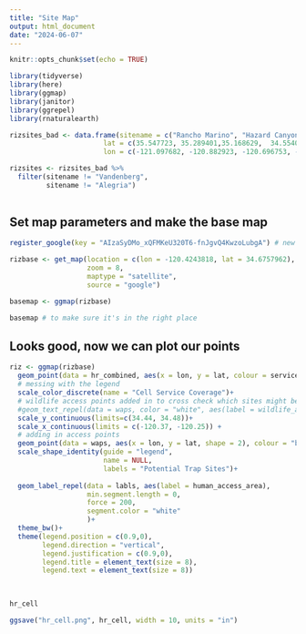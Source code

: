 ```yaml
---
title: "Site Map"
output: html_document
date: "2024-06-07"
---
```


```r
knitr::opts_chunk$set(echo = TRUE)

library(tidyverse)
library(here)
library(ggmap)
library(janitor)
library(ggrepel)
library(rnaturalearth)

```


```r

rizsites_bad <- data.frame(sitename = c("Rancho Marino", "Hazard Canyon", "Shell Beach", "Vandenberg", "Tarantula's", "Point Conception", "Alegria", "Arroyo Hondo", "Ellwood Boulder Fields", "Hammond's Beach", "Mussel Shoals"),
                       lat = c(35.547723, 35.289401,35.168629,  34.554069, 34.494562, 34.448370, 34.468624, 34.473579, 34.435190, 34.415645, 34.355507),
                       lon = c(-121.097682, -120.882923, -120.696753, -120.611496,  -120.495639, -120.471875, -120.270451, -120.141999, -119.929766, -119.637757,  -119.441076))

rizsites <- rizsites_bad %>% 
  filter(sitename != "Vandenberg",
         sitename != "Alegria")
  

```

## Set map parameters and make the base map
```r
register_google(key = "AIzaSyDMo_xQFMKeU320T6-fnJgvQ4KwzoLubgA") # new key june 2024

rizbase <- get_map(location = c(lon = -120.4243818, lat = 34.6757962), 
                   zoom = 8,
                   maptype = "satellite", 
                   source = "google")

basemap <- ggmap(rizbase) 

basemap # to make sure it's in the right place

```
## Looks good, now we can plot our points
```r
riz <- ggmap(rizbase) 
  geom_point(data = hr_combined, aes(x = lon, y = lat, colour = service))+
  # messing with the legend
  scale_color_discrete(name = "Cell Service Coverage")+
  # wildlife access points added in to cross check which sites might be good
  #geom_text_repel(data = waps, color = "white", aes(label = wildlife_access_area))+
  scale_y_continuous(limits=c(34.44, 34.48))+
  scale_x_continuous(limits = c(-120.37, -120.25)) +
  # adding in access points
  geom_point(data = waps, aes(x = lon, y = lat, shape = 2), colour = "black") + 
  scale_shape_identity(guide = "legend",
                       name = NULL,
                       labels = "Potential Trap Sites")+
                       
  geom_label_repel(data = labls, aes(label = human_access_area), 
                   min.segment.length = 0,
                   force = 200,
                   segment.color = "white"
                   )+
  theme_bw()+
  theme(legend.position = c(0.9,0), 
        legend.direction = "vertical",
        legend.justification = c(0.9,0),
        legend.title = element_text(size = 8),
        legend.text = element_text(size = 8))
  
  

hr_cell

ggsave("hr_cell.png", hr_cell, width = 10, units = "in")
```

